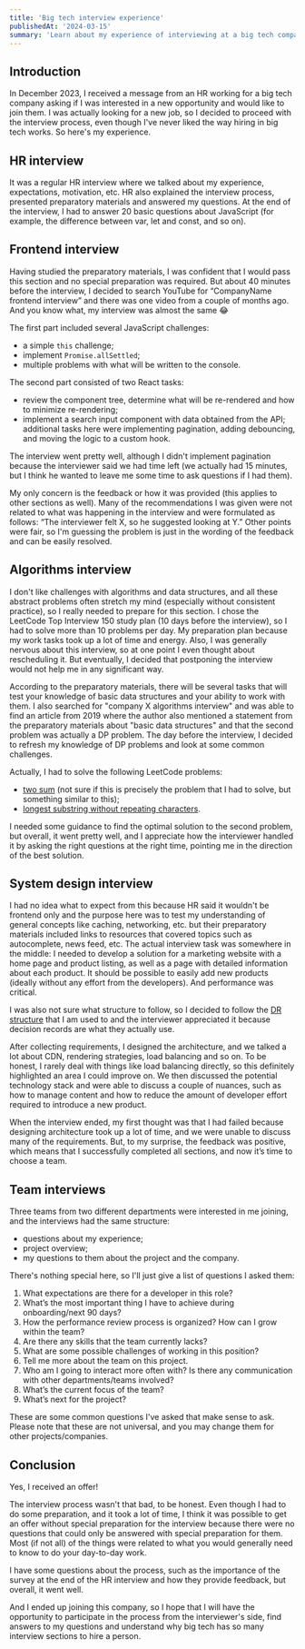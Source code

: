 ```yaml
---
title: 'Big tech interview experience'
publishedAt: '2024-03-15'
summary: 'Learn about my experience of interviewing at a big tech company.'
---
```


## Introduction

In December 2023, I received a message from an HR working for a big tech company asking if I was interested in a new opportunity and would like to join them. I was actually looking for a new job, so I decided to proceed with the interview process, even though I've never liked the way hiring in big tech works. So here's my experience.

## HR interview

It was a regular HR interview where we talked about my experience, expectations, motivation, etc. HR also explained the interview process, presented preparatory materials and answered my questions. At the end of the interview, I had to answer 20 basic questions about JavaScript (for example, the difference between var, let and const, and so on).

## Frontend interview

Having studied the preparatory materials, I was confident that I would pass this section and no special preparation was required. But about 40 minutes before the interview, I decided to search YouTube for “CompanyName frontend interview” and there was one video from a couple of months ago. And you know what, my interview was almost the same 😂

The first part included several JavaScript challenges:

- a simple `this` challenge;
- implement `Promise.allSettled`;
- multiple problems with what will be written to the console.

The second part consisted of two React tasks:

- review the component tree, determine what will be re-rendered and how to minimize re-rendering;
- implement a search input component with data obtained from the API; additional tasks here were implementing pagination, adding debouncing, and moving the logic to a custom hook.

The interview went pretty well, although I didn't implement pagination because the interviewer said we had time left (we actually had 15 minutes, but I think he wanted to leave me some time to ask questions if I had them).

My only concern is the feedback or how it was provided (this applies to other sections as well). Many of the recommendations I was given were not related to what was happening in the interview and were formulated as follows: “The interviewer felt X, so he suggested looking at Y.” Other points were fair, so I'm guessing the problem is just in the wording of the feedback and can be easily resolved.

## Algorithms interview

I don't like challenges with algorithms and data structures, and all these abstract problems often stretch my mind (especially without consistent practice), so I really needed to prepare for this section. I chose the LeetCode Top Interview 150 study plan (10 days before the interview), so I had to solve more than 10 problems per day. My preparation plan because my work tasks took up a lot of time and energy. Also, I was generally nervous about this interview, so at one point I even thought about rescheduling it. But eventually, I decided that postponing the interview would not help me in any significant way.

According to the preparatory materials, there will be several tasks that will test your knowledge of basic data structures and your ability to work with them. I also searched for "company X algorithms interview" and was able to find an article from 2019 where the author also mentioned a statement from the preparatory materials about "basic data structures" and that the second problem was actually a DP problem. The day before the interview, I decided to refresh my knowledge of DP problems and look at some common challenges.

Actually, I had to solve the following LeetCode problems:

- [two sum](https://leetcode.com/problems/two-sum/description/) (not sure if this is precisely the problem that I had to solve, but something similar to this);
- [longest substring without repeating characters](https://leetcode.com/problems/longest-substring-without-repeating-characters/).

I needed some guidance to find the optimal solution to the second problem, but overall, it went pretty well, and I appreciate how the interviewer handled it by asking the right questions at the right time, pointing me in the direction of the best solution.

## System design interview

I had no idea what to expect from this because HR said it wouldn't be frontend only and the purpose here was to test my understanding of general concepts like caching, networking, etc. but their preparatory materials included links to resources that covered topics such as autocomplete, news feed, etc. The actual interview task was somewhere in the middle: I needed to develop a solution for a marketing website with a home page and product listing, as well as a page with detailed information about each product. It should be possible to easily add new products (ideally without any effort from the developers). And performance was critical.

I was also not sure what structure to follow, so I decided to follow the [DR structure](https://github.com/joelparkerhenderson/decision-record) that I am used to and the interviewer appreciated it because decision records are what they actually use.

After collecting requirements, I designed the architecture, and we talked a lot about CDN, rendering strategies, load balancing and so on. To be honest, I rarely deal with things like load balancing directly, so this definitely highlighted an area I could improve on. We then discussed the potential technology stack and were able to discuss a couple of nuances, such as how to manage content and how to reduce the amount of developer effort required to introduce a new product.

When the interview ended, my first thought was that I had failed because designing architecture took up a lot of time, and we were unable to discuss many of the requirements. But, to my surprise, the feedback was positive, which means that I successfully completed all sections, and now it’s time to choose a team.

## Team interviews

Three teams from two different departments were interested in me joining, and the interviews had the same structure:

- questions about my experience;
- project overview;
- my questions to them about the project and the company.

There's nothing special here, so I'll just give a list of questions I asked them:

1. What expectations are there for a developer in this role?
2. What’s the most important thing I have to achieve during onboarding/next 90 days?
3. How the performance review process is organized? How can I grow within the team?
4. Are there any skills that the team currently lacks?
5. What are some possible challenges of working in this position?
6. Tell me more about the team on this project.
7. Who am I going to interact more often with? Is there any communication with other departments/teams involved?
8. What’s the current focus of the team?
9. What’s next for the project?

<Callout emoji="💡">
  These are some common questions I've asked that make sense to ask. Please note that these are not universal, and you may change them for other projects/companies.
</Callout>

## Conclusion

Yes, I received an offer!

The interview process wasn't that bad, to be honest. Even though I had to do some preparation, and it took a lot of time, I think it was possible to get an offer without special preparation for the interview because there were no questions that could only be answered with special preparation for them. Most (if not all) of the things were related to what you would generally need to know to do your day-to-day work.

I have some questions about the process, such as the importance of the survey at the end of the HR interview and how they provide feedback, but overall, it went well.

And I ended up joining this company, so I hope that I will have the opportunity to participate in the process from the interviewer's side, find answers to my questions and understand why big tech has so many interview sections to hire a person.
